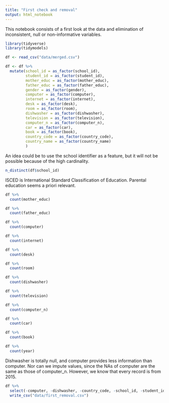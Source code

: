 ```yaml
---
title: "First check and removal"
output: html_notebook
---
```

This notebook consists of a first look at the data and elimination of inconsistent, null or non-informative variables.

```r
library(tidyverse)
library(tidymodels)

df <- read_csv("data/merged.csv")

df <- df %>%
  mutate(school_id = as_factor(school_id),
         student_id = as_factor(student_id),
         mother_educ = as_factor(mother_educ),
         father_educ = as_factor(father_educ),
         gender = as_factor(gender),
         computer = as_factor(computer),
         internet = as_factor(internet),
         desk = as_factor(desk),
         room = as_factor(room),
         dishwasher = as_factor(dishwasher),
         television = as_factor(television),
         computer_n = as_factor(computer_n), 
         car = as_factor(car),
         book = as_factor(book),
         country_code = as_factor(country_code),
         country_name = as_factor(country_name)
         )
```


An idea could be to use the school identifier as a feature, but it will not be possible because of the high cardinality.
```r
n_distinct(df$school_id)
```

ISCED is International Standard Classification of Education.
Parental education seems a priori relevant.

```r
df %>%
  count(mother_educ)

df %>%
  count(father_educ)
```
```r
df %>%
  count(computer)

df %>%
  count(internet)

df %>%
  count(desk)

df %>%
  count(room)

df %>%
  count(dishwasher)

df %>%
  count(television)

df %>%
  count(computer_n)

df %>%
  count(car)

df %>%
  count(book)

df %>%
  count(year)
```
Dishwasher is totally null, and computer provides less information than computer. Nor can we impute values, since the NAs of computer are the same as those of computer_n. However, we know
that every record is from 2015.

```r

df %>%
  select(-computer, -dishwasher, -country_code, -school_id, -student_id, -year) %>%
  write_csv("data/first_removal.csv")

```


